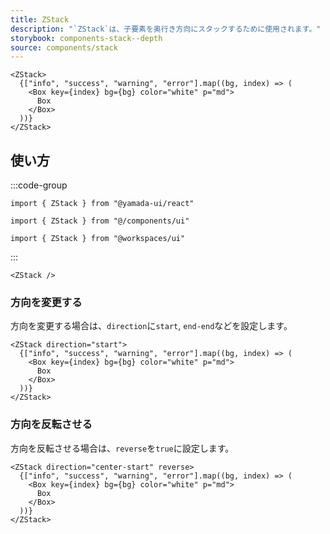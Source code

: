 ```yaml
---
title: ZStack
description: "`ZStack`は、子要素を奥行き方向にスタックするために使用されます。"
storybook: components-stack--depth
source: components/stack
---
```


```tsx preview
<ZStack>
  {["info", "success", "warning", "error"].map((bg, index) => (
    <Box key={index} bg={bg} color="white" p="md">
      Box
    </Box>
  ))}
</ZStack>
```

## 使い方

:::code-group

```tsx [package]
import { ZStack } from "@yamada-ui/react"
```

```tsx [alias]
import { ZStack } from "@/components/ui"
```

```tsx [monorepo]
import { ZStack } from "@workspaces/ui"
```

:::

```tsx
<ZStack />
```

### 方向を変更する

方向を変更する場合は、`direction`に`start`, `end-end`などを設定します。

```tsx preview
<ZStack direction="start">
  {["info", "success", "warning", "error"].map((bg, index) => (
    <Box key={index} bg={bg} color="white" p="md">
      Box
    </Box>
  ))}
</ZStack>
```

### 方向を反転させる

方向を反転させる場合は、`reverse`を`true`に設定します。

```tsx preview
<ZStack direction="center-start" reverse>
  {["info", "success", "warning", "error"].map((bg, index) => (
    <Box key={index} bg={bg} color="white" p="md">
      Box
    </Box>
  ))}
</ZStack>
```
